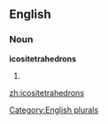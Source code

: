 ==English==

===Noun===
'''icositetrahedrons'''

# {{plural of|[[icositetrahedron]]}}

[[Category:English plurals]]

[[zh:icositetrahedrons]]